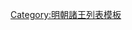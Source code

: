 {{ming|title=明朝義陽國諸王|ed=義陽國|head=[[天顺 (明朝)|天順]]元年（[[1457年]]）九月壬寅封。|
{{ming/title}}
{{ming/list|義陽康靖王|[[朱子圪]]|朱有爝、庶十子|[[1457年]]—[[1499年]]|天順元年封。[[弘治]]十二年薨。}}
{{ming/list|義陽長子|[[朱同鎔]]|朱子圪、嫡一子| |[[成化]]二十年前卒<ref name="a"/>。}}
{{ming/list|義陽榮安王|[[朱同鍱]]|朱子圪、庶四子<ref name="a">《[[明實錄]]》</ref>|[[1503年]]—[[1507年]]|弘治十六年襲封。[[正德 (明朝)|正德]]二年薨。}}
{{ming/list|義陽恭端王|[[朱安汥]]|朱同鍱、庶一子|[[1522年]]—[[1546年]]前|[[嘉靖]]元年襲封，薨。}}
{{ming/list|義陽莊僖王|[[朱睦渫]]|朱安汥、嫡四子<ref name="a"/>|[[1546年]]—[[1596年]]|《明世宗實錄》作“睦諜”，《明神宗實錄》作“睦渫”，《明史》作“睦鍱”。嘉靖二十五年襲封。[[萬曆]]二十四年薨。}}
{{ming/list|義陽王|[[朱勤𪒯]]<ref name="a"/>|朱睦渫、庶二子<ref name="a"/>|[[1609年]]—？年|萬曆三十七年襲封，薨。}}
{{ming/list|義陽王|[[朱朝墠]]|朱勤𪒯、子|？年—[[1658年]]|不知何年襲封。[[永曆 (南明)|永曆]]十二年七月薨。}}
{{ming/note|參考文獻}}
{{ming/note|ref}}
}}<noinclude>
[[Category:明朝諸王列表模板]]
</noinclude>